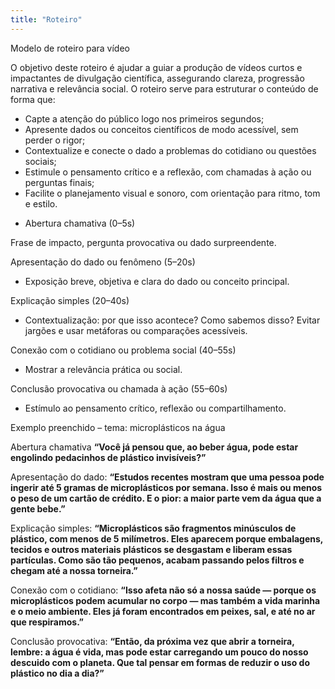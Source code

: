 ```yaml
---
title: "Roteiro"
---
```


::: titulo-nao-numerado
Modelo de roteiro para vídeo
:::

::: callout-tip
O objetivo deste roteiro é ajudar a guiar a produção de vídeos curtos e impactantes de divulgação científica, assegurando clareza, progressão narrativa e relevância social. O roteiro serve para estruturar o conteúdo de forma que:

-   Capte a atenção do público logo nos primeiros segundos;
-   Apresente dados ou conceitos científicos de modo acessível, sem perder o rigor;
-   Contextualize e conecte o dado a problemas do cotidiano ou questões sociais;
-   Estimule o pensamento crítico e a reflexão, com chamadas à ação ou perguntas finais;
-   Facilite o planejamento visual e sonoro, com orientação para ritmo, tom e estilo.
:::

:::::::::: fundo-papel
::: subtitulo-nao-numerado
-   Abertura chamativa (0–5s)
:::

Frase de impacto, pergunta provocativa ou dado surpreendente.

::: subtitulo-nao-numerado
Apresentação do dado ou fenômeno (5–20s)
:::

-   Exposição breve, objetiva e clara do dado ou conceito principal.

::: subtitulo-nao-numerado
Explicação simples (20–40s)
:::

-   Contextualização: por que isso acontece? Como sabemos disso? Evitar jargões e usar metáforas ou comparações acessíveis.

::: subtitulo-nao-numerado
Conexão com o cotidiano ou problema social (40–55s)
:::

-   Mostrar a relevância prática ou social.

::: subtitulo-nao-numerado
Conclusão provocativa ou chamada à ação (55–60s)
:::

-   Estímulo ao pensamento crítico, reflexão ou compartilhamento.

::: subtitulo-nao-numerado
Exemplo preenchido – tema: microplásticos na água
:::

::: citacao
Abertura chamativa **“Você já pensou que, ao beber água, pode estar engolindo pedacinhos de plástico invisíveis?”**

Apresentação do dado: **“Estudos recentes mostram que uma pessoa pode ingerir até 5 gramas de microplásticos por semana. Isso é mais ou menos o peso de um cartão de crédito. E o pior: a maior parte vem da água que a gente bebe.”**

Explicação simples: **“Microplásticos são fragmentos minúsculos de plástico, com menos de 5 milímetros. Eles aparecem porque embalagens, tecidos e outros materiais plásticos se desgastam e liberam essas partículas. Como são tão pequenos, acabam passando pelos filtros e chegam até a nossa torneira.”**

Conexão com o cotidiano: **“Isso afeta não só a nossa saúde — porque os microplásticos podem acumular no corpo — mas também a vida marinha e o meio ambiente. Eles já foram encontrados em peixes, sal, e até no ar que respiramos.”**

Conclusão provocativa: **“Então, da próxima vez que abrir a torneira, lembre: a água é vida, mas pode estar carregando um pouco do nosso descuido com o planeta. Que tal pensar em formas de reduzir o uso do plástico no dia a dia?”**
:::
::::::::::
